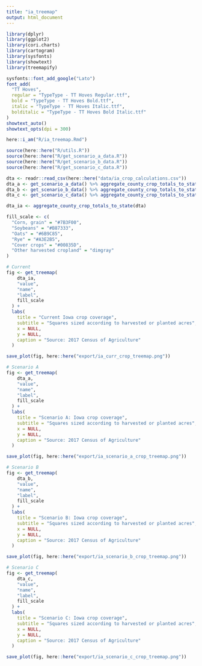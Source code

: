 ```yaml
---
title: "ia_treemap"
output: html_document
---
```


```r

library(dplyr)
library(ggplot2)
library(cori.charts)
library(cartogram)
library(sysfonts)
library(showtext)
library(treemapify)

sysfonts::font_add_google("Lato")
font_add(
  "TT Hoves",
  regular = "TypeType - TT Hoves Regular.ttf",
  bold = "TypeType - TT Hoves Bold.ttf",
  italic = "TypeType - TT Hoves Italic.ttf",
  bolditalic = "TypeType - TT Hoves Bold Italic.ttf"
)
showtext_auto()
showtext_opts(dpi = 300)

here::i_am("R/ia_treemap.Rmd")

source(here::here("R/utils.R"))
source(here::here("R/get_scenario_a_data.R"))
source(here::here("R/get_scenario_b_data.R"))
source(here::here("R/get_scenario_c_data.R"))

```


```r

dta <- readr::read_csv(here::here("data/ia_crop_calculations.csv"))
dta_a <- get_scenario_a_data() %>% aggregate_county_crop_totals_to_state()
dta_b <- get_scenario_b_data() %>% aggregate_county_crop_totals_to_state()
dta_c <- get_scenario_c_data() %>% aggregate_county_crop_totals_to_state()

dta_ia <- aggregate_county_crop_totals_to_state(dta)

```


```r

fill_scale <- c(
  "Corn, grain" = "#7B3F00",
  "Soybeans" = "#B87333",
  "Oats" = "#6B9C85",
  "Rye" = "#A3E2B5",
  "Cover crops" = "#00835D",
  "Other harvested cropland" = "dimgray"
)

```


```r

# Current
fig <- get_treemap(
    dta_ia,
    "value",
    "name",
    "label",
    fill_scale
  ) +
  labs(
    title = "Current Iowa crop coverage",
    subtitle = "Squares sized according to harvested or planted acres",
    x = NULL,
    y = NULL,
    caption = "Source: 2017 Census of Agriculture"
  )

save_plot(fig, here::here("export/ia_curr_crop_treemap.png"))

```


```r

# Scenario A
fig <- get_treemap(
    dta_a,
    "value",
    "name",
    "label",
    fill_scale
  ) +
  labs(
    title = "Scenario A: Iowa crop coverage",
    subtitle = "Squares sized according to harvested or planted acres",
    x = NULL,
    y = NULL,
    caption = "Source: 2017 Census of Agriculture"
  )

save_plot(fig, here::here("export/ia_scenario_a_crop_treemap.png"))

```


```r

# Scenario B
fig <- get_treemap(
    dta_b,
    "value",
    "name",
    "label",
    fill_scale
  ) +
  labs(
    title = "Scenario B: Iowa crop coverage",
    subtitle = "Squares sized according to harvested or planted acres",
    x = NULL,
    y = NULL,
    caption = "Source: 2017 Census of Agriculture"
  )

save_plot(fig, here::here("export/ia_scenario_b_crop_treemap.png"))

```


```r

# Scenario C
fig <- get_treemap(
    dta_c,
    "value",
    "name",
    "label",
    fill_scale
  ) +
  labs(
    title = "Scenario C: Iowa crop coverage",
    subtitle = "Squares sized according to harvested or planted acres",
    x = NULL,
    y = NULL,
    caption = "Source: 2017 Census of Agriculture"
  )

save_plot(fig, here::here("export/ia_scenario_c_crop_treemap.png"))

```
